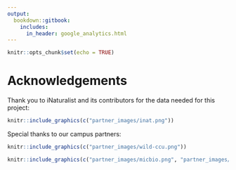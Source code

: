```yaml
---
output: 
  bookdown::gitbook:
    includes:
      in_header: google_analytics.html
---
```


```r
knitr::opts_chunk$set(echo = TRUE)
```

# Acknowledgements
Thank you to iNaturalist and its contributors for the data needed for this project:

```r
knitr::include_graphics(c("partner_images/inat.png"))
```

Special thanks to our campus partners:

```r
knitr::include_graphics(c("partner_images/wild-ccu.png"))
```

```r
knitr::include_graphics(c("partner_images/micbio.png", "partner_images/igem.png"))
```